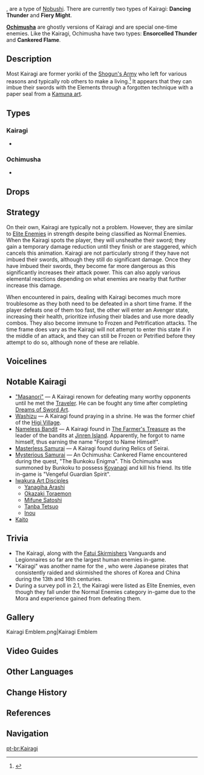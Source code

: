{{Terminology Infobox
|image        = <gallery>
Enemy Kairagi Dancing Thunder.png|Dancing Thunder
Enemy Kairagi Fiery Might.png|Fiery Might
</gallery>
|type         = Enemy Groups
|type2        = Other Human Factions
|type3        = Nobushi
|location     = [[Inazuma]]
}}
<!--{{Description|(Content here)}}-->
{{Lang|'''Kairagi'''|ja={{Rubi|海|かい|乱|ら|鬼|ぎ}}|ja_rm=Kairagi}}, are a type of [[Nobushi]]. There are currently two types of Kairagi: '''Dancing Thunder''' and '''Fiery Might'''.

'''[[Ochimusha]]''' are ghostly versions of Kairagi and are special one-time enemies. Like the Kairagi, Ochimusha have two types: '''Ensorcelled Thunder''' and '''Cankered Flame'''.

==Description==
Most Kairagi are former yoriki of the [[Shogun's Army]] who left for various reasons and typically rob others to make a living.<ref>{{Ref/Quest|The Gourmet Supremos: On the Road}}</ref> It appears that they can imbue their swords with the Elements through a forgotten technique with a paper seal from a [[Mystic Arts in Teyvat#Onmyoudou|Kamuna art]].

==Types==
===Kairagi===
*{{Enemy List|Kairagi: Dancing Thunder;Kairagi: Fiery Might|x=0}}

===Ochimusha===
{{main|Ochimusha}}
*{{Enemy List|Ochimusha: Ensorcelled Thunder;Ochimusha: Cankered Flame|x=0}}

==Drops==
{{Drops|nobushi}}

==Strategy==
On their own, Kairagi are typically not a problem. However, they are similar to [[Elite Enemies]] in strength despite being classified as Normal Enemies. When the Kairagi spots the player, they will unsheathe their sword; they gain a temporary damage reduction until they finish or are staggered, which cancels this animation. Kairagi are not particularly strong if they have not imbued their swords, although they still do significant damage. Once they have imbued their swords, they become far more dangerous as this significantly increases their attack power. This can also apply various elemental reactions depending on what enemies are nearby that further increase this damage.

When encountered in pairs, dealing with Kairagi becomes much more troublesome as they both need to be defeated in a short time frame. If the player defeats one of them too fast, the other will enter an Avenger state, increasing their health, prioritize infusing their blades and use more deadly combos. They also become immune to Frozen and Petrification attacks. The time frame does vary as the Kairagi will not attempt to enter this state if in the middle of an attack, and they can still be Frozen or Petrified before they attempt to do so, although none of these are reliable.

==Voicelines==
{{main|Kairagi: Fiery Might#Voice-Overs|Kairagi: Dancing Thunder#Voice-Overs}}

==Notable Kairagi==
* [[Nameless|"Masanori"]] &mdash; A Kairagi renown for defeating many worthy opponents until he met the [[Traveler]]. He can be fought any time after completing [[Dreams of Sword Art]].
* [[Washizu]] &mdash; A Kairagi found praying in a shrine. He was the former chief of the [[Higi Village]].
* [[The Farmer's Treasure#Steps|Nameless Bandit]] &mdash; A Kairagi found in [[The Farmer's Treasure]] as the leader of the bandits at [[Jinren Island]]. Apparently, he forgot to name himself, thus earning the name "Forgot to Name Himself".
* [[Relics of Seirai|Masterless Samurai]] &mdash; A Kairagi found during Relics of Seirai.
* [[The Bunkoku Enigma|Mysterious Samurai]] &mdash; An Ochimusha: Cankered Flame encountered during the quest, "The Bunkoku Enigma". This Ochimusha was summoned by Bunkoku to possess [[Koyanagi]] and kill his friend. Its title in-game is "Vengeful Guardian Spirit".
* [[Iwakura Clan#Iwakura Art Disciples|Iwakura Art Disciples]]
** [[Yanagiha Arashi]]
** [[Okazaki Toraemon]]
** [[Mifune Satoshi]]
** [[Tanba Tetsuo]]
** [[Inou]]
* [[Kaito]]

==Trivia==
*The Kairagi, along with the [[Fatui Skirmishers]] Vanguards and Legionnaires so far are the largest human enemies in-game.
*"Kairagi" was another name for the ''{{w|wokou}}'' {{Lang|ja={{Rubi|倭|わ|寇|こう}}|zh=倭寇|ko=왜구(倭寇)|ja_rm=Wakou|zh_rm=Wōkòu|ko_rm=Waegu}}, who were Japanese pirates that consistently raided and skirmished the shores of Korea and China during the 13th and 16th centuries.
*During a survey poll in 2.1, the Kairagi were listed as Elite Enemies, even though they fall under the Normal Enemies category in-game due to the Mora and experience gained from defeating them.

==Gallery==
<gallery hideaddbutton="true" captionalign="center">
Kairagi Emblem.png|Kairagi Emblem
</gallery>

==Video Guides==
{{EVT
|video1   = https://youtu.be/Je7i-dnIyjo
|caption1 = Farm Guide
}}

==Other Languages==
{{Other Languages
|en       = Kairagi
|zhs      = 海乱鬼
|zhs_rm   = Hǎiluàn'guǐ
|zht      = 海亂鬼
|zht_rm   = Hǎiluàn'guǐ
|zh_tl    = 
|ja       = {{Rubi|海|かい|乱|ら|鬼|ぎ}}
|ja_rm    = Kairagi
|ko       = {{tt|해란귀|海亂鬼}}
|ko_rm    = Haeran'gwi
|ko_tl    = 
|es       = Samurái Kairagi
|es_tl    = Kairagi Samurai
|fr       = Oni des mers
|fr_tl    = Sea Oni
|ru       = Кайраги
|ru_tl    = 
|th       = Kairagi
|vi       = Kairagi
|de       = Kairagi
|id       = Kairagi
|pt       = Kairagi
}}

==Change History==
{{Change History|2.0}}

==References==
{{Reflist}}

==Navigation==
{{Enemy Navbox|common}}
[[pt-br:Kairagi]]